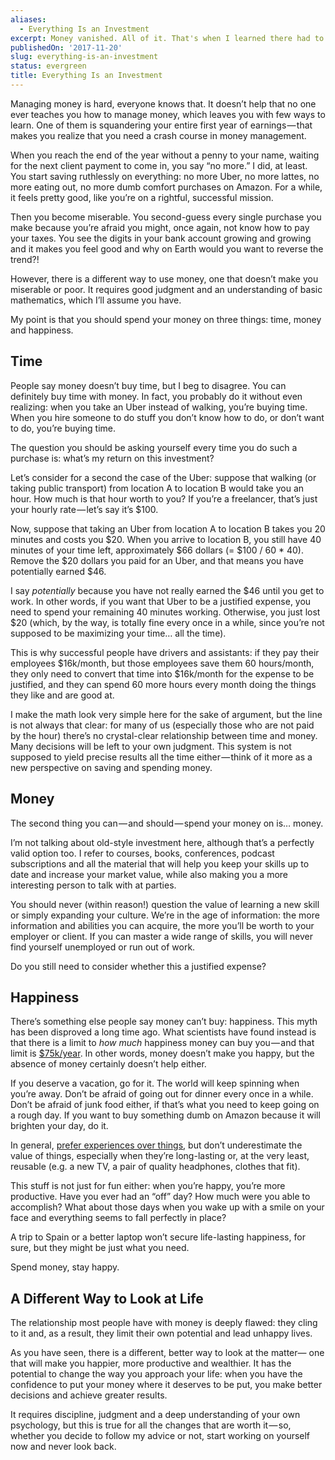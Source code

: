 ```yaml
---
aliases:
  - Everything Is an Investment
excerpt: Money vanished. All of it. That's when I learned there had to be a better way.
publishedOn: '2017-11-20'
slug: everything-is-an-investment
status: evergreen
title: Everything Is an Investment
---
```

Managing money is hard, everyone knows that. It doesn’t help that no one ever teaches you how to manage money, which leaves you with few ways to learn. One of them is squandering your entire first year of earnings — that makes you realize that you need a crash course in money management.

When you reach the end of the year without a penny to your name, waiting for the next client payment to come in, you say “no more.” I did, at least. You start saving ruthlessly on everything: no more Uber, no more lattes, no more eating out, no more dumb comfort purchases on Amazon. For a while, it feels pretty good, like you’re on a rightful, successful mission.

Then you become miserable. You second-guess every single purchase you make because you’re afraid you might, once again, not know how to pay your taxes. You see the digits in your bank account growing and growing and it makes you feel good and why on Earth would you want to reverse the trend?!

However, there is a different way to use money, one that doesn’t make you miserable or poor. It requires good judgment and an understanding of basic mathematics, which I’ll assume you have.

My point is that you should spend your money on three things: time, money and happiness.

## Time

People say money doesn’t buy time, but I beg to disagree. You can definitely buy time with money. In fact, you probably do it without even realizing: when you take an Uber instead of walking, you’re buying time. When you hire someone to do stuff you don’t know how to do, or don’t want to do, you’re buying time.

The question you should be asking yourself every time you do such a purchase is: what’s my return on this investment?

Let’s consider for a second the case of the Uber: suppose that walking (or taking public transport) from location A to location B would take you an hour. How much is that hour worth to you? If you’re a freelancer, that’s just your hourly rate — let’s say it’s $100.

Now, suppose that taking an Uber from location A to location B takes you 20 minutes and costs you $20. When you arrive to location B, you still have 40 minutes of your time left, approximately $66 dollars (= $100 / 60 \* 40). Remove the $20 dollars you paid for an Uber, and that means you have potentially earned $46.

I say _potentially_ because you have not really earned the $46 until you get to work. In other words, if you want that Uber to be a justified expense, you need to spend your remaining 40 minutes working. Otherwise, you just lost $20 (which, by the way, is totally fine every once in a while, since you’re not supposed to be maximizing your time… all the time).

This is why successful people have drivers and assistants: if they pay their employees $16k/month, but those employees save them 60 hours/month, they only need to convert that time into $16k/month for the expense to be justified, and they can spend 60 more hours every month doing the things they like and are good at.

I make the math look very simple here for the sake of argument, but the line is not always that clear: for many of us (especially those who are not paid by the hour) there’s no crystal-clear relationship between time and money. Many decisions will be left to your own judgment. This system is not supposed to yield precise results all the time either — think of it more as a new perspective on saving and spending money.

## Money

The second thing you can — and should — spend your money on is… money.

I’m not talking about old-style investment here, although that’s a perfectly valid option too. I refer to courses, books, conferences, podcast subscriptions and all the material that will help you keep your skills up to date and increase your market value, while also making you a more interesting person to talk with at parties.

You should never (within reason!) question the value of learning a new skill or simply expanding your culture. We’re in the age of information: the more information and abilities you can acquire, the more you’ll be worth to your employer or client. If you can master a wide range of skills, you will never find yourself unemployed or run out of work.

Do you still need to consider whether this a justified expense?

## Happiness

There’s something else people say money can’t buy: happiness. This myth has been disproved a long time ago. What scientists have found instead is that there is a limit to _how much_ happiness money can buy you — and that limit is [$75k/year](http://content.time.com/time/magazine/article/0,9171,2019628,00.html). In other words, money doesn’t make you happy, but the absence of money certainly doesn’t help either.

If you deserve a vacation, go for it. The world will keep spinning when you’re away. Don’t be afraid of going out for dinner every once in a while. Don’t be afraid of junk food either, if that’s what you need to keep going on a rough day. If you want to buy something dumb on Amazon because it will brighten your day, do it.

In general, [prefer experiences over things](https://www.theatlantic.com/business/archive/2014/10/buy-experiences/381132/), but don’t underestimate the value of things, especially when they’re long-lasting or, at the very least, reusable (e.g. a new TV, a pair of quality headphones, clothes that fit).

This stuff is not just for fun either: when you’re happy, you’re more productive. Have you ever had an “off” day? How much were you able to accomplish? What about those days when you wake up with a smile on your face and everything seems to fall perfectly in place?

A trip to Spain or a better laptop won’t secure life-lasting happiness, for sure, but they might be just what you need.

Spend money, stay happy.

## A Different Way to Look at Life

The relationship most people have with money is deeply flawed: they cling to it and, as a result, they limit their own potential and lead unhappy lives.

As you have seen, there is a different, better way to look at the matter— one that will make you happier, more productive and wealthier. It has the potential to change the way you approach your life: when you have the confidence to put your money where it deserves to be put, you make better decisions and achieve greater results.

It requires discipline, judgment and a deep understanding of your own psychology, but this is true for all the changes that are worth it — so, whether you decide to follow my advice or not, start working on yourself now and never look back.
